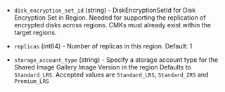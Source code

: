 <!-- Code generated from the comments of the TargetRegion struct in builder/azure/arm/config.go; DO NOT EDIT MANUALLY -->

- `disk_encryption_set_id` (string) - DiskEncryptionSetId for Disk Encryption Set in Region. Needed for supporting
  the replication of encrypted disks across regions. CMKs must
  already exist within the target regions.

- `replicas` (int64) - Number of replicas in this region. Default: 1

- `storage_account_type` (string) - Specify a storage account type for the Shared Image Gallery Image Version in the region
  Defaults to `Standard_LRS`. Accepted values are `Standard_LRS`, `Standard_ZRS` and `Premium_LRS`

<!-- End of code generated from the comments of the TargetRegion struct in builder/azure/arm/config.go; -->
